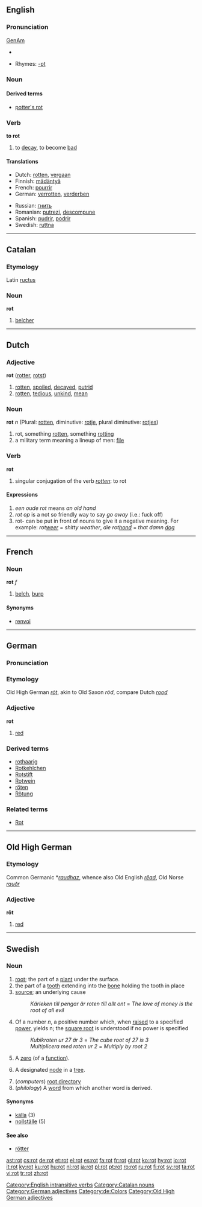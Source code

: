 {{see|Rot}}
{{wikipedia|dab=rot}}
==English==

===Pronunciation===
[[w:General American|GenAm]] {{IPA|[ɹɑt]}}
*{{audio|en-us-rot.ogg|Audio (US)}}

*Rhymes: [[Rhymes:English:-ɒt|-ɒt]]

===Noun===
====Derived terms====
*[[potter's rot]]

===Verb===
'''to rot'''

# to [[decay]], to become [[bad]]

====Translations====
{{top}}
*Dutch: [[rotten]], [[vergaan]]
*Finnish: [[mädäntyä]]
*French: [[pourrir]]
*German: [[verrotten]], [[verderben]]
{{mid}}
*Russian: [[гнить]]
*Romanian: [[putrezi]], [[descompune]]
*Spanish: [[pudrir]], [[podrir]]
*Swedish: [[ruttna]]
{{bottom}}

[[Category:English intransitive verbs]]

----

==Catalan==

===Etymology===
Latin [[ructus]]

===Noun===
'''rot'''

# [[belcher]]

[[Category:Catalan nouns]]

----

==Dutch==

===Adjective===
'''rot''' ([[rotter]], [[rotst]])

# [[rotten]], [[spoiled]], [[decayed]], [[putrid]]
# [[rotten]], [[tedious]], [[unkind]], [[mean]]

===Noun===
'''rot''' ''n'' (Plural: [[rotten]], diminutive: [[rotje]], plural diminutive: [[rotjes]])

# rot, something [[rotten]], something [[rotting]]
# a military term meaning a lineup of men: [[file]]

===Verb===
'''rot'''

# singular conjugation of the verb ''[[rotten]]'': to rot

====Expressions====
# ''een oude rot'' means ''an old hand''
# ''rot op'' is a not so friendly way to say ''go away'' (i.e.: fuck off)
# rot- can be put in front of nouns to give it a negative meaning. For example: ''rot[[weer]]'' = ''shitty weather'', ''die rot[[hond]]'' = ''that damn [[dog]]''

----

==French==

===Noun===
'''rot''' ''f''

# [[belch]], [[burp]]

====Synonyms====
*[[renvoi]]

----

==German==

===Pronunciation===
{{IPA|[ʁoːt]}}

===Etymology===
Old High German ''[[rōt]]'', akin to Old Saxon ''rōd'', compare Dutch ''[[rood]]''

===Adjective===
'''rot'''

# [[red]]

===Derived terms===
*[[rothaarig]]
*[[Rotkehlchen]]
*[[Rotstift]]
*[[Rotwein]]
*[[röten]]
*[[Rötung]]

===Related terms===
*[[Rot]]

[[Category:German adjectives]]
[[Category:de:Colors]]

----

==Old High German==

===Etymology===
Common Germanic *''[[raudhaz]]'', whence also Old English ''[[rēad]]'', Old Norse ''[[rauðr]]''

===Adjective===
'''rōt'''

# [[red]]

[[Category:Old High German adjectives]]

----

==Swedish==

===Noun===
{{sv-noun-irreg-c|rot|roten|rötter|rötterna}}


# [[root]]; the part of a [[plant]] under the surface.
# the part of a [[tooth]] extending into the [[bone]] holding the tooth in place
# [[source]]; an underlying cause
#:''Kärleken till pengar är roten till allt ont'' = ''The love of money is the root of all evil''
# {{mathematics|lang=sv}} Of a number ''n'', a positive number which, when [[raised]] to a specified [[power]], yields n; the [[square root]] is understood if no power is specified
#:''Kubikroten ur 27 är 3'' = ''The cube root of 27 is 3''
#:''Multiplicera med roten ur 2'' = ''Multiply by root 2''
# {{mathematics|lang=sv}} A [[zero]] (of a [[function]]).
# {{mathematics|lang=sv}} A designated [[node]] in a [[tree]].
# (''computers'') [[root directory]]
# (''philology'') A [[word]] from which another word is derived.

====Synonyms====
*[[källa]] (3)
*[[nollställe]] (5)

====See also====
*[[rötter]]

[[ast:rot]]
[[cs:rot]]
[[de:rot]]
[[et:rot]]
[[el:rot]]
[[es:rot]]
[[fa:rot]]
[[fr:rot]]
[[gl:rot]]
[[ko:rot]]
[[hy:rot]]
[[io:rot]]
[[it:rot]]
[[ky:rot]]
[[ku:rot]]
[[hu:rot]]
[[nl:rot]]
[[ja:rot]]
[[pl:rot]]
[[pt:rot]]
[[ro:rot]]
[[ru:rot]]
[[fi:rot]]
[[sv:rot]]
[[ta:rot]]
[[vi:rot]]
[[tr:rot]]
[[zh:rot]]